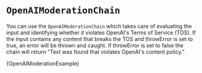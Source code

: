 
# `OpenAIModerationChain`

You can use the `OpenAIModerationChain` which takes care of evaluating the input and identifying whether it violates OpenAI's Terms of Service (TOS). If the input contains any content that breaks the TOS and throwError is set to true, an error will be thrown and caught. If throwError is set to false the chain will return "Text was found that violates OpenAI's content policy."

<CodeBlock language="typescript">{OpenAIModerationExample}</CodeBlock>
